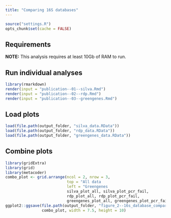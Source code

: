 ```yaml
---
title: "Comparing 16S databases"
---
```


```r
source("settings.R")
opts_chunk$set(cache = FALSE)
```

## Requirements 

**NOTE:** This analysis requires at least 10Gb of RAM to run. 


## Run individual analyses

```r
library(rmarkdown)
render(input = "publication--01--silva.Rmd")
render(input = "publication--02--rdp.Rmd")
render(input = "publication--03--greengenes.Rmd")
```


## Load plots 

```r
load(file.path(output_folder, "silva_data.RData"))
load(file.path(output_folder, "rdp_data.RData"))
load(file.path(output_folder, "greengenes_data.RData"))
```


## Combine plots

```r
library(gridExtra)
library(grid)
library(metacoder)
combo_plot <- grid.arrange(ncol = 2, nrow = 3,
                           top = "All data                                                           Not amplified        ",
                           left = "Greengenes                                                      RDP                                                              SILVA",
                           silva_plot_all, silva_plot_pcr_fail,
                           rdp_plot_all, rdp_plot_pcr_fail,
                           greengenes_plot_all, greengenes_plot_pcr_fail)
ggplot2::ggsave(file.path(output_folder, "figure_2--16s_database_comparison.pdf"), 
                combo_plot, width = 7.5, height = 10)
```
